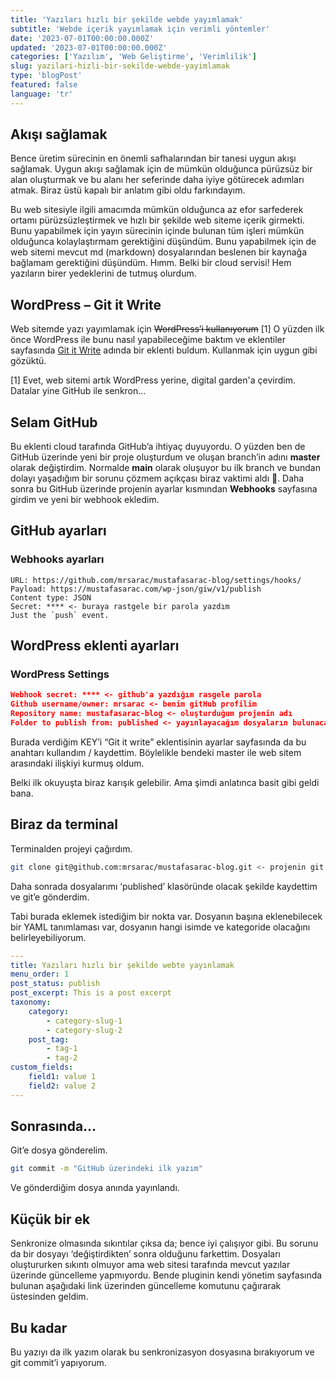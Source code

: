 ```yaml
---
title: 'Yazıları hızlı bir şekilde webde yayımlamak'
subtitle: 'Webde içerik yayımlamak için verimli yöntemler'
date: '2023-07-01T00:00:00.000Z'
updated: '2023-07-01T00:00:00.000Z'
categories: ['Yazılım', 'Web Geliştirme', 'Verimlilik']
slug: yazilari-hizli-bir-sekilde-webde-yayimlamak
type: 'blogPost'
featured: false
language: 'tr'
---
```


## Akışı sağlamak

Bence üretim sürecinin en önemli safhalarından bir tanesi uygun akışı sağlamak. Uygun akışı sağlamak için de mümkün olduğunca pürüzsüz bir alan oluşturmak ve bu alanı her seferinde daha iyiye götürecek adımları atmak. Biraz üstü kapalı bir anlatım gibi oldu farkındayım.

Bu web sitesiyle ilgili amacımda mümkün olduğunca az efor sarfederek ortamı pürüzsüzleştirmek ve hızlı bir şekilde web siteme içerik girmekti. Bunu yapabilmek için yayın sürecinin içinde bulunan tüm işleri mümkün olduğunca kolaylaştırmam gerektiğini düşündüm. Bunu yapabilmek için de web sitemi mevcut md (markdown) dosyalarından beslenen bir kaynağa bağlamam gerektiğini düşündüm. Hımm. Belki bir cloud servisi! Hem yazıların birer yedeklerini de tutmuş olurdum.

## WordPress – Git it Write

Web sitemde yazı yayımlamak için ~~WordPress’i  kullanıyorum~~ [1] O yüzden ilk önce WordPress ile bunu nasıl yapabileceğime baktım ve eklentiler sayfasında [Git it Write](https://wordpress.org/plugins/git-it-write/#:~:text=Git%20it%20Write%20allows%20to,site%20generators%20like%20Jekyll%20%2C%20Next.) adında bir eklenti buldum. Kullanmak için uygun gibi gözüktü.

[1] Evet, web sitemi artık WordPress yerine, digital garden'a çevirdim. Datalar yine GitHub ile senkron...

## Selam GitHub

Bu eklenti cloud tarafında GitHub’a ihtiyaç duyuyordu. O yüzden ben de GitHub üzerinde yeni bir proje oluşturdum ve oluşan branch’in adını **master** olarak değiştirdim. Normalde **main** olarak oluşuyor bu ilk branch ve bundan dolayı yaşadığım bir sorunu çözmem açıkçası biraz vaktimi aldı 🤨. Daha sonra bu GitHub üzerinde projenin ayarlar kısmından **Webhooks** sayfasına girdim ve yeni bir webhook ekledim.

## GitHub ayarları

### Webhooks ayarları

```git
URL: https://github.com/mrsarac/mustafasarac-blog/settings/hooks/
Payload: https://mustafasarac.com/wp-json/giw/v1/publish
Content type: JSON
Secret: **** <- buraya rastgele bir parola yazdım
Just the `push` event.
```

## WordPress eklenti ayarları

### WordPress Settings

```json
Webhook secret: **** <- github'a yazdığım rasgele parola
Github username/owner: mrsarac <- benim gitHub profilim
Repository name: mustafasarac-blog <- oluşturduğum projenin adı
Folder to publish from: published <- yayınlayacağım dosyaların bulunacağı klasör
```

Burada verdiğim KEY’i “Git it write” eklentisinin ayarlar sayfasında da bu anahtarı kullandım / kaydettim. Böylelikle bendeki master ile web sitem arasındaki ilişkiyi kurmuş oldum.

Belki ilk okuyuşta biraz karışık gelebilir. Ama şimdi anlatınca basit gibi geldi bana.

## Biraz da terminal

Terminalden projeyi çağırdım.

```bash
git clone git@github.com:mrsarac/mustafasarac-blog.git <- projenin git URL'i
```

Daha sonrada dosyalarımı ‘published’ klasöründe olacak şekilde kaydettim ve git’e gönderdim.

Tabi burada eklemek istediğim bir nokta var. Dosyanın başına eklenebilecek bir YAML tanımlaması var, dosyanın hangi isimde ve kategoride olacağını belirleyebiliyorum.

```yaml
---
title: Yazıları hızlı bir şekilde webte yayınlamak
menu_order: 1
post_status: publish
post_excerpt: This is a post excerpt
taxonomy:
    category:
        - category-slug-1
        - category-slug-2
    post_tag:
        - tag-1
        - tag-2
custom_fields:
    field1: value 1
    field2: value 2
---
```

## Sonrasında…

Git’e dosya gönderelim.

```bash
git commit -m "GitHub üzerindeki ilk yazım"
```

Ve gönderdiğim dosya anında yayınlandı.

## Küçük bir ek

Senkronize olmasında sıkıntılar çıksa da; bence iyi çalışıyor gibi. Bu sorunu da bir dosyayı ‘değiştirdikten’ sonra olduğunu farkettim. Dosyaları oluştururken sıkıntı olmuyor ama web sitesi tarafında mevcut yazılar üzerinde güncelleme yapmıyordu. Bende pluginin kendi yönetim sayfasında bulunan aşağıdaki link üzerinden güncelleme komutunu çağırarak üstesinden geldim.

## Bu kadar

Bu yazıyı da ilk yazım olarak bu senkronizasyon dosyasına bırakıyorum ve git commit’i yapıyorum.
